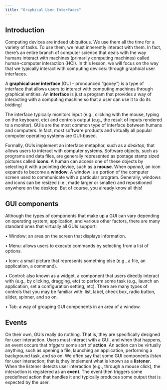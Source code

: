 ```yaml
---
title: "Graphical User Interfaces"
---
```


## Introduction

Computing devices are indeed ubiquitous. We use them all the time for a variety of tasks. To use them,
we must inherently interact with them. In fact, there's an entire branch of computer science that deals
with the way humans interact with machines (primarily computing machines) called human-computer
interaction (HCI). In this lesson, we will focus on the way that we typically interact with computing
devices: through graphical user interfaces.

::: {.callout-tip title="Definition"}
A **graphical user interface** (GUI – pronounced “gooey”) is a type of interface that allows
users to interact with computing machines through graphical entities. An **interface** is just a program
that provides a way of interacting with a computing machine so that a user can use it to do its bidding!
:::

The interface typically monitors input (e.g., clicking with the mouse, typing on the keyboard, etc) and
controls output (e.g., the result of inputs rendered to a monitor). GUIs are the most common type of
interface between humans and computers. In fact, most software products and virtually all popular
computer operating systems are GUI-based.

Formally, GUIs implement an interface metaphor, such as a *desktop*, that allows users to interact with
computer systems. Software objects, such as programs and data files, are generally represented as
postage stamp sized pictures called **icons**. A human can access one of these objects by selecting it with
a pointing device, such as a **mouse**. When *opened*, an icon expands to become a **window**. A window is
a portion of the computer screen used to communicate with a particular program. Generally, windows
and icons can be resized (i.e., made larger or smaller) and repositioned anywhere on the desktop. But of
course, you already know all this!

## GUI components
Although the types of components that make up a GUI can vary depending on operating system,
application, and various other factors, there are many standard ones that virtually all GUIs support:

• Window: an area on the screen that displays information.

• Menu: allows users to execute commands by selecting from a list of options.

• Icon: a small picture that represents something else (e.g., a file, an application, a command).

• Control: also known as a widget, a component that users directly interact with (e.g., by clicking,
dragging, etc) to perform some task (e.g., launch an application, set a configuration setting, etc).
There are many types of controls that you may be familiar with: list, label, check box, radio
button, slider, spinner, and so on.

• Tab: a way of grouping GUI components in an area of a window.

## Events
On their own, GUIs really do nothing. That is, they are specifically designed for user interaction. Users
must interact with a GUI, and when that happens, an event occurs that *triggers* some sort of **action**. An action can be virtually anything, such as opening a file, launching an application, performing a background task, and so on. We often say that some GUI components *listen* for user interaction; that is,they implement what is known as a **listener**. When the listener detects user interaction (e.g., through a mouse click), the interaction is registered as an **event**. The event then triggers some predefined action that handles it and typically produces some output that is expected by the user.




